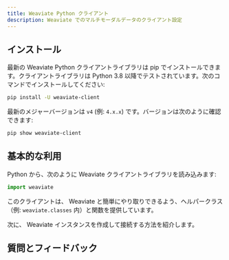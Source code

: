 ```yaml
---
title: Weaviate Python クライアント
description: Weaviate でのマルチモーダルデータのクライアント設定
---
```


## <i class="fa-solid fa-code"></i> インストール

最新の Weaviate Python クライアントライブラリは pip でインストールできます。クライアントライブラリは Python 3.8 以降でテストされています。次のコマンドでインストールしてください:

```bash
pip install -U weaviate-client
```

最新のメジャーバージョンは `v4` (例: `4.x.x`) です。バージョンは次のように確認できます:

```bash
pip show weaviate-client
```

## <i class="fa-solid fa-code"></i> 基本的な利用

Python から、次のように Weaviate クライアントライブラリを読み込みます:

```python
import weaviate
```

このクライアントは、 Weaviate と簡単にやり取りできるよう、ヘルパークラス（例: `weaviate.classes` 内）と関数を提供しています。

次に、 Weaviate インスタンスを作成して接続する方法を紹介します。

## 質問とフィードバック


<DocsFeedback/>